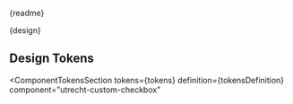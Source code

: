<!-- @license CC0-1.0 -->


<Meta title="CSS Component/Custom Checkbox/README" />

<Description>{readme}</Description>

<Description>{design}</Description>

## Design Tokens

<ComponentTokensSection
  tokens={tokens}
  definition={tokensDefinition}
  component="utrecht-custom-checkbox"
></ComponentTokensSection>

